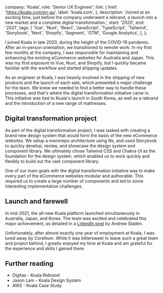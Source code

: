 
  company: 'Koala',
  role: 'Senior UX Engineer',
  link: {
    href: 'https://koala.com/en-au',
    label: 'koala.com',
  },
  description:
    'Joined at an exciting time, just before the company underwent a rebrand, a launch into a new market and a complete digital transformation.',
  start: '2020',
  end: '2021',
  tags: [
    'Vue',
    'Nuxt',
    'React',
    'JavaScript',
    'TypeScript',
    'Tailwind',
    'Storybook',
    'Next',
    'Shopify',
    'Segment',
    'GTM',
    'Google Analytics',
  ],
};


I joined Koala in late 2020, during the height of the COVID-19 pandemic. After an in-person orientation, we transitioned to remote work. In my first few months at the company, I was responsible for maintaining and enhancing the existing eCommerce websites for Australia and Japan. This was my first exposure to Vue, Nuxt, and Shopify, but I quickly became familiar with the workflow and started shipping updates.

As an engineer at Koala, I was heavily involved in the shipping of new products and the launch of each sale, which presented a major challenge for the team. We knew we needed to find a better way to handle these processes, and that's where the digital transformation initiative came in. This initiative was tied to Koala's launch in South Korea, as well as a rebrand and the introduction of a new range of mattresses.

## Digital transformation project

As part of the digital transformation project, I was tasked with creating a brand new design system that would form the basis of the new eCommerce websites. We setup a monorepo architecture using Nx, and used Storybook to quickly develop, review, and showcase the design system and component library. We ultimately chose Tailwind CSS and Chakra UI as the foundation for the design system, which enabled us to work quickly and flexibly to build out the vast component library.

One of our main goals with the digital transformation initiative was to make every part of the eCommerce websites modular and authorable. This required us to create a large number of components and led to some interesting implementation challenges.

## Launch and farewell

In mid-2021, the all-new Koala platform launched simultaneously in Australia, Japan, and Korea. The team was excited and celebrated this major achievement, as detailed in a <a href="https://www.linkedin.com/posts/andrew-sladen-bb2b92a_koala-mattress-furniture-fast-free-activity-6826275860887302144-qxud">LinkedIn post</a> by Andrew Sladen.

Unfortunately, after almost exactly one year of employment at Koala, I was lured away by <Link href="/work/corellium">Corellium</Link>. While it was bittersweet to leave such a great team and project behind, I greatly enjoyed my time at Koala and am grateful for the experience and skills I gained there.

## Further reading

- <Link
    href="https://www.digitas.com/en-us/work/koala-rebrand"
    target="_blank"
    rel="noopener noreferrer"
  >
    Digitas - Koala Rebrand
  </Link>
- <Link
    href="https://www.jasonlamdesign.com/koala-design-system"
    target="_blank"
    rel="noopener noreferrer"
  >
    Jason Lam - Koala Design System
  </Link>
- <Link
    href="https://aws.amazon.com/solutions/case-studies/koala-case-study/"
    target="_blank"
    rel="noopener noreferrer"
  >
    AWS - Koala Case Study
  </Link>
